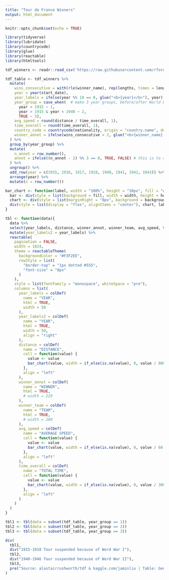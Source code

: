 ```yaml
---
title: "Tour de France Winners"
output: html_document
---
```


```r
knitr::opts_chunk$set(echo = TRUE)
```

```r
library(tidyverse)
library(lubridate)
library(countrycode)
library(glue)
library(reactable)
library(htmltools)

tdf_winners <- readr::read_csv('https://raw.githubusercontent.com/rfordatascience/tidytuesday/master/data/2020/2020-04-07/tdf_winners.csv')

tdf_table <- tdf_winners %>% 
  mutate(
    wins_consecutive = with(rle(winner_name), rep(lengths, times = lengths)), # count consecutive wins for bold names
    year = year(start_date),
    year_labels = ifelse(year %% 10 == 0, glue("<b>{year}</b>"), year), # make year labels, every year ending in 0 is bold
    year_group = case_when(  # make 3 year groups, before/after World Wars
      year < 1915 ~ 1,
      year > 1915 & year < 1940 ~ 2,
      TRUE ~ 3),
    avg_speed = round(distance / time_overall, 1),
    time_overall = round(time_overall, 1),
    country_code = countrycode(nationality, origin = "country.name", destination = "iso3c"), # 3-letter country codes
    winner_annot = ifelse(wins_consecutive > 2, glue("<b>{winner_name} ({country_code})</b>"), glue("{winner_name} ({country_code})")) # make name labels, bold for winners with >2 consecutive wins
  ) %>%
  group_by(year_group) %>% 
  mutate(
    n_annot = row_number(),
    annot = ifelse((n_annot - 2) %% 3 == 0, TRUE, FALSE) # this is to annotate every third year in the plots with points and values, starting from the second year in every group
  ) %>% 
  ungroup() %>% 
  add_row(year = c(1915, 1916, 1917, 1918, 1940, 1941, 1942, 1943)) %>% # add dummy rows between the year groups
  arrange(year) %>% 
  mutate(n = row_number())

bar_chart <- function(label, width = "100%", height = "10px", fill = "white", background = NULL) {
  bar <- div(style = list(background = fill, width = width, height = height))
  chart <- div(style = list(marginRight = "8px", background = background), bar)
  div(style = list(display = "flex", alignItems = "center"), chart, label)
}
```

```r
tbl <- function(data){
  data %>% 
  select(year_labels, distance, winner_annot, winner_team, avg_speed, time_overall) %>% 
  mutate(year_labels2 = year_labels) %>% 
  reactable(
    pagination = FALSE,
    width = 1024,
    theme = reactableTheme(
      backgroundColor = "#F3F2EE",
      rowStyle = list(
        "border-top" = "1px dotted #555",
        "font-size" = "8px"
      )
    ),
    style = list(fontFamily = "monospace", whiteSpace = "pre"),
    columns = list(
      year_labels = colDef(
        name = "YEAR",
        html = TRUE,
        width = 50
      ),
      year_labels2 = colDef(
        name = "YEAR",
        html = TRUE,
        width = 50,
        align = "right"
      ),
      distance = colDef(
        name = "DISTANCE",
        cell = function(value) {
          value <- value
          bar_chart(value, width = if_else(is.na(value), 0, value / 8000 * 100), fill = "#7DDDB6")
        },
        align = "left"
      ),
      winner_annot = colDef(
        name = "WINNER",
        html = TRUE,
        # width = 220
      ),
      winner_team = colDef(
        name = "TEAM",
        html = TRUE,
        # width = 280
      ),
      avg_speed = colDef(
        name = "AVERAGE SPEED",
        cell = function(value) {
          value <- value
          bar_chart(value, width = if_else(is.na(value), 0, value / 60 * 100), fill = "#7DDDB6")
        },
        align = "left"
      ),
      time_overall = colDef(
        name = "TOTAL TIME",
        cell = function(value) {
          value <- value
          bar_chart(value, width = if_else(is.na(value), 0, value / 300 * 100), fill = "#FCDF33")
        },
        align = "left"
      )
    )
  )
}

tbl1 <- tbl(data = subset(tdf_table, year_group == 1))
tbl2 <- tbl(data = subset(tdf_table, year_group == 2))
tbl3 <- tbl(data = subset(tdf_table, year_group == 3))

div(
  tbl1,
  div("1915-1918 Tour suspended because of Word War I"),
  tbl2,
  div("1940-1946 Tour suspended because of Word War II"),
  tbl3,
  pre("Source: alastairrushworth/tdf & kaggle.com/jaminliu | Table: Georgios Karamanis", style = list("font-size:5px; border:0px;"))
)
```